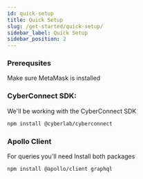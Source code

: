 ```yaml
---
id: quick-setup
title: Quick Setup
slug: /get-started/quick-setup/
sidebar_label: Quick Setup
sidebar_position: 2
---
```


### Prerequsites
Make sure MetaMask is installed


### CyberConnect SDK:

We'll be working with the CyberConnect SDK

```bash npm2yarn
npm install @cyberlab/cyberconnect
```


### Apollo Client

For queries you'll need Install both packages

```bash npm2yarn
npm install @apollo/client graphql
```


